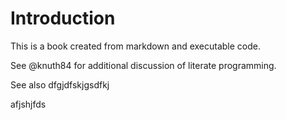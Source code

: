 # Introduction

This is a book created from markdown and executable code.

See @knuth84 for additional discussion of literate programming.

See also 
 dfgjdfskjgsdfkj 
 
 
 afjshjfds
